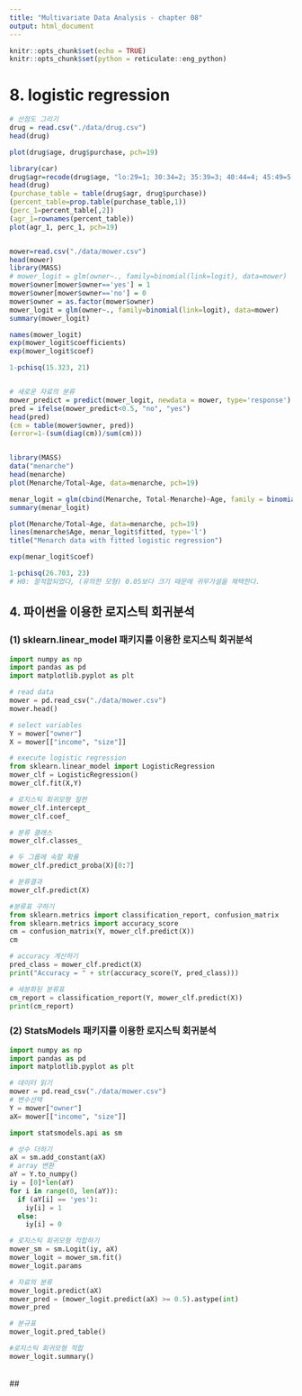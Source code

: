```yaml
---
title: "Multivariate Data Analysis - chapter 08"
output: html_document
---
```


```r
knitr::opts_chunk$set(echo = TRUE)
knitr::opts_chunk$set(python = reticulate::eng_python)
```

# 8. logistic regression

```r
# 산점도 그리기
drug = read.csv("./data/drug.csv")
head(drug)
```

```r

plot(drug$age, drug$purchase, pch=19)

library(car)
drug$agr=recode(drug$age, "lo:29=1; 30:34=2; 35:39=3; 40:44=4; 45:49=5; 50:54=6; 55:59=7; 60:hi=8")
head(drug)
(purchase_table = table(drug$agr, drug$purchase))
(percent_table=prop.table(purchase_table,1))
(perc_1=percent_table[,2])
(agr_1=rownames(percent_table))
plot(agr_1, perc_1, pch=19)


mower=read.csv("./data/mower.csv")
head(mower)
library(MASS)
# mower_logit = glm(owner~., family=binomial(link=logit), data=mower)
mower$owner[mower$owner=='yes'] = 1
mower$owner[mower$owner=='no'] = 0
mower$owner = as.factor(mower$owner)
mower_logit = glm(owner~., family=binomial(link=logit), data=mower)
summary(mower_logit)

names(mower_logit)
exp(mower_logit$coefficients)
exp(mower_logit$coef)

1-pchisq(15.323, 21)


# 새로운 자료의 분류
mower_predict = predict(mower_logit, newdata = mower, type='response')
pred = ifelse(mower_predict<0.5, "no", "yes")
head(pred)
(cm = table(mower$owner, pred))
(error=1-(sum(diag(cm))/sum(cm)))


library(MASS)
data("menarche")
head(menarche)
plot(Menarche/Total~Age, data=menarche, pch=19)

menar_logit = glm(cbind(Menarche, Total-Menarche)~Age, family = binomial(link=logit), data=menarche)
summary(menar_logit)

plot(Menarche/Total~Age, data=menarche, pch=19)
lines(menarche$Age, menar_logit$fitted, type='l')
title("Menarch data with fitted logistic regression")

exp(menar_logit$coef)

1-pchisq(26.703, 23)
# H0: 잘적합되었다, (유의한 모형) 0.05보다 크기 때문에 귀무가설을 채택한다.
```

## 4. 파이썬을 이용한 로지스틱 회귀분석

### (1) sklearn.linear_model 패키지를 이용한 로지스틱 회귀분석

```python
import numpy as np
import pandas as pd
import matplotlib.pyplot as plt

# read data
mower = pd.read_csv("./data/mower.csv")
mower.head()

# select variables
Y = mower["owner"]
X = mower[["income", "size"]]

# execute logistic regression
from sklearn.linear_model import LogisticRegression
mower_clf = LogisticRegression()
mower_clf.fit(X,Y)

# 로지스틱 회귀모형 절편
mower_clf.intercept_
mower_clf.coef_

# 분류 클래스
mower_clf.classes_
```

```python
# 두 그룹에 속할 확률
mower_clf.predict_proba(X)[0:7]

# 분류결과
mower_clf.predict(X)

#분류표 구하기
from sklearn.metrics import classification_report, confusion_matrix
from sklearn.metrics import accuracy_score
cm = confusion_matrix(Y, mower_clf.predict(X))
cm

# accuracy 계산하기
pred_class = mower_clf.predict(X)
print("Accuracy = " + str(accuracy_score(Y, pred_class)))

# 세분화된 분류표
cm_report = classification_report(Y, mower_clf.predict(X))
print(cm_report)
```

### (2) StatsModels 패키지를 이용한 로지스틱 회귀분석

```python
import numpy as np
import pandas as pd
import matplotlib.pyplot as plt

# 데이터 읽기
mower = pd.read_csv("./data/mower.csv")
# 변수선택
Y = mower["owner"]
aX= mower[["income", "size"]]

import statsmodels.api as sm

# 상수 더하기
aX = sm.add_constant(aX)
# array 변환
aY = Y.to_numpy()
iy = [0]*len(aY)
for i in range(0, len(aY)):
  if (aY[i] == 'yes'):
    iy[i] = 1
  else:
    iy[i] = 0

# 로지스틱 회귀모형 적합하기
mower_sm = sm.Logit(iy, aX)
mower_logit = mower_sm.fit()
mower_logit.params
```

```python
# 자료의 분류
mower_logit.predict(aX)
mower_pred = (mower_logit.predict(aX) >= 0.5).astype(int)
mower_pred

# 분규표
mower_logit.pred_table()

#로지스틱 회귀모형 적합
mower_logit.summary()
```

\
\##
